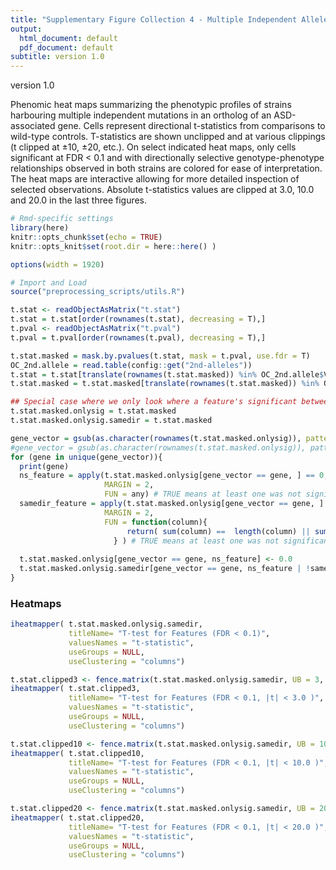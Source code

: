 ```yaml
---
title: "Supplementary Figure Collection 4 - Multiple Independent Allele Confirmation Phenomic Heatmaps."
output:
  html_document: default
  pdf_document: default
subtitle: version 1.0
---
```



version 1.0

Phenomic heat maps summarizing the phenotypic profiles of strains harbouring multiple independent mutations in an ortholog of an ASD-associated gene. Cells represent directional t-statistics from comparisons to wild-type controls. T-statistics are shown unclipped and at various clippings (t clipped at ±10, ±20, etc.). On select indicated heat maps, only cells significant at FDR < 0.1 and with directionally selective genotype-phenotype relationships observed in both strains are colored for ease of interpretation. The heat maps are interactive allowing for more detailed inspection of selected observations. Absolute t-statistics values are clipped at 3.0, 10.0 and 20.0 in the last three figures.


```r
# Rmd-specific settings
library(here)
knitr::opts_chunk$set(echo = TRUE)
knitr::opts_knit$set(root.dir = here::here() )

options(width = 1920)

```


```r
# Import and Load
source("preprocessing_scripts/utils.R")

t.stat <- readObjectAsMatrix("t.stat")
t.stat = t.stat[order(rownames(t.stat), decreasing = T),]
t.pval <- readObjectAsMatrix("t.pval")
t.pval = t.pval[order(rownames(t.pval), decreasing = T),]

t.stat.masked = mask.by.pvalues(t.stat, mask = t.pval, use.fdr = T)
OC_2nd.allele = read.table(config::get("2nd-alleles"))
t.stat = t.stat[translate(rownames(t.stat.masked)) %in% OC_2nd.allele$V1,]
t.stat.masked = t.stat.masked[translate(rownames(t.stat.masked)) %in% OC_2nd.allele$V1,]

## Special case where we only look where a feature's significant between all alleles of the same gene
t.stat.masked.onlysig = t.stat.masked
t.stat.masked.onlysig.samedir = t.stat.masked

gene_vector = gsub(as.character(rownames(t.stat.masked.onlysig)), pattern = ".*(\\(.*\\)).*", replacement = "\\1")
#gene_vector = gsub(as.character(rownames(t.stat.masked.onlysig)), pattern = "\\(.*", replacement = "")
for (gene in unique(gene_vector)){
  print(gene)
  ns_feature = apply(t.stat.masked.onlysig[gene_vector == gene, ] == 0,
                     MARGIN = 2,
                     FUN = any) # TRUE means at least one was not significant.
  samedir_feature = apply(t.stat.masked.onlysig[gene_vector == gene, ] > 0,
                     MARGIN = 2,
                     FUN = function(column){
                          return( sum(column) ==  length(column) || sum(column) == 0)
                       } ) # TRUE means at least one was not significant.
  
  t.stat.masked.onlysig[gene_vector == gene, ns_feature] <- 0.0
  t.stat.masked.onlysig.samedir[gene_vector == gene, ns_feature | !samedir_feature ] <- 0.0
}


```


### Heatmaps

```r
iheatmapper( t.stat.masked.onlysig.samedir,
             titleName= "T-test for Features (FDR < 0.1)",
             valuesNames = "t-statistic",
             useGroups = NULL,
             useClustering = "columns")

t.stat.clipped3 <- fence.matrix(t.stat.masked.onlysig.samedir, UB = 3, LB = -3, removeWT = T)
iheatmapper( t.stat.clipped3,
             titleName= "T-test for Features (FDR < 0.1, |t| < 3.0 )",
             valuesNames = "t-statistic",
             useGroups = NULL,
             useClustering = "columns")

t.stat.clipped10 <- fence.matrix(t.stat.masked.onlysig.samedir, UB = 10, LB = -10, removeWT = T)
iheatmapper( t.stat.clipped10,
             titleName= "T-test for Features (FDR < 0.1, |t| < 10.0 )",
             valuesNames = "t-statistic",
             useGroups = NULL,
             useClustering = "columns")

t.stat.clipped20 <- fence.matrix(t.stat.masked.onlysig.samedir, UB = 20, LB = -20, removeWT = T)
iheatmapper( t.stat.clipped20,
             titleName= "T-test for Features (FDR < 0.1, |t| < 20.0 )",
             valuesNames = "t-statistic",
             useGroups = NULL,
             useClustering = "columns")
```